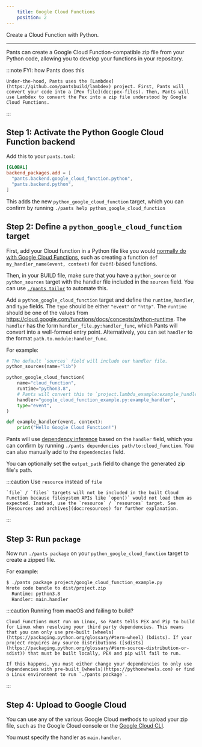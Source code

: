 ```yaml
---
    title: Google Cloud Functions
    position: 2
---
```



Create a Cloud Function with Python.

---

Pants can create a Google Cloud Function-compatible zip file from your Python code, allowing you to develop your functions in your repository.

:::note FYI: how Pants does this

    Under-the-hood, Pants uses the [Lambdex](https://github.com/pantsbuild/lambdex) project. First, Pants will convert your code into a [Pex file](doc:pex-files). Then, Pants will use Lambdex to convert the Pex into a zip file understood by Google Cloud Functions.

:::


## Step 1: Activate the Python Google Cloud Function backend
Add this to your `pants.toml`:
```toml title="pants.toml"
[GLOBAL]
backend_packages.add = [
  "pants.backend.google_cloud_function.python",
  "pants.backend.python",
]
```

This adds the new `python_google_cloud_function` target, which you can confirm by running `./pants help python_google_cloud_function `
## Step 2: Define a `python_google_cloud_function ` target
First, add your Cloud function in a Python file like you would [normally do with Google Cloud Functions](https://cloud.google.com/functions/docs/first-python), such as creating a function `def my_handler_name(event, context)` for event-based functions.

Then, in your BUILD file, make sure that you have a `python_source` or `python_sources` target with the handler file included in the `sources` field. You can use [`./pants tailor`](doc:create-initial-build-files) to automate this.

Add a `python_google_cloud_function` target and define the `runtime`, `handler`, and `type` fields. The `type` should be either `"event"` or `"http"`. The `runtime` should be one of the values from https://cloud.google.com/functions/docs/concepts/python-runtime. The `handler` has the form `handler_file.py:handler_func`, which Pants will convert into a well-formed entry point. Alternatively, you can set `handler` to the format `path.to.module:handler_func`.

For example:

<Tabs>
<TabItem value="project/BUILD" label="project/BUILD">

```python
# The default `sources` field will include our handler file.
python_sources(name="lib")

python_google_cloud_function(
    name="cloud_function",
    runtime="python3.8",
    # Pants will convert this to `project.lambda_example:example_handler`.
    handler="google_cloud_function_example.py:example_handler",
    type="event",
)
```
</TabItem>
<TabItem value="project/google_cloud_function_example.py" label="project/google_cloud_function_example.py">

```python
def example_handler(event, context):
    print("Hello Google Cloud Function!")
```
</TabItem>
</Tabs>

Pants will use [dependency inference](doc:targets) based on the `handler` field, which you can confirm by running `./pants dependencies path/to:cloud_function`. You can also manually add to the `dependencies` field.

You can optionally set the `output_path` field to change the generated zip file's path.

:::caution Use `resource` instead of `file`

    `file` / `files` targets will not be included in the built Cloud Function because filesystem APIs like `open()` would not load them as expected. Instead, use the `resource` / `resources` target. See [Resources and archives](doc:resources) for further explanation.

:::


## Step 3: Run `package`
Now run `./pants package` on your `python_google_cloud_function` target to create a zipped file. 

For example:

```bash
$ ./pants package project/google_cloud_function_example.py
Wrote code bundle to dist/project.zip
  Runtime: python3.8
  Handler: main.handler
```

:::caution Running from macOS and failing to build?

    Cloud Functions must run on Linux, so Pants tells PEX and Pip to build for Linux when resolving your third party dependencies. This means that you can only use pre-built [wheels](https://packaging.python.org/glossary/#term-wheel) (bdists). If your project requires any source distributions ([sdists](https://packaging.python.org/glossary/#term-source-distribution-or-sdist)) that must be built locally, PEX and pip will fail to run.
    
    If this happens, you must either change your dependencies to only use dependencies with pre-built [wheels](https://pythonwheels.com) or find a Linux environment to run `./pants package`.

:::


## Step 4: Upload to Google Cloud
You can use any of the various Google Cloud methods to upload your zip file, such as the Google Cloud console or the [Google Cloud CLI](https://cloud.google.com/functions/docs/deploying/filesystem#deploy_using_the_gcloud_tool).

You must specify the handler as `main.handler`.